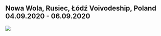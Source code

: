 ## Nowa Wola, Rusiec, Łódź Voivodeship, Poland 04.09.2020 - 06.09.2020

![](content/fig/group_foto_2020.jpg)
